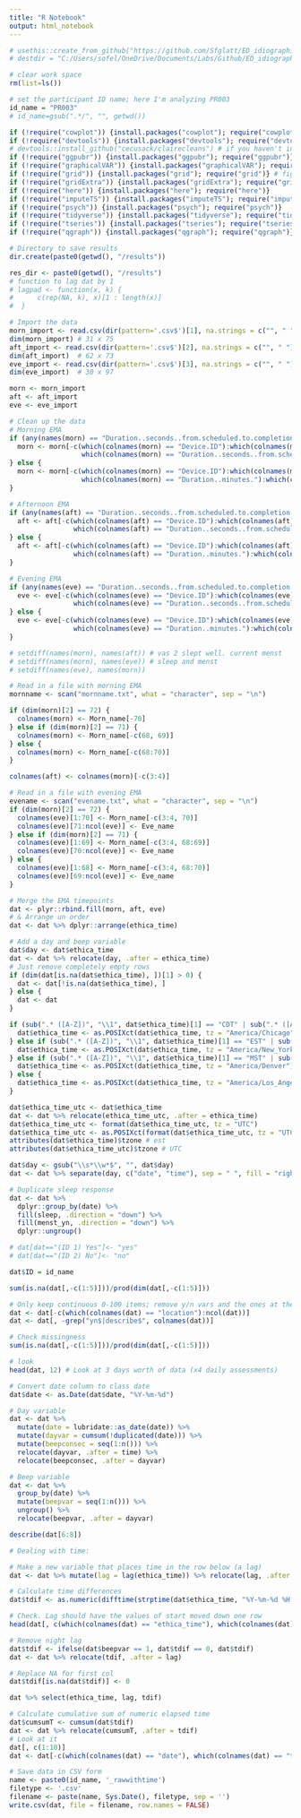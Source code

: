 ```yaml
---
title: "R Notebook"
output: html_notebook
---
```


```r
# usethis::create_from_github("https://github.com/Sfglatt/ED_idiographic_networks.git",
# destdir = "C:/Users/sofel/OneDrive/Documents/Labs/Github/ED_idiographic_net")
```

```r
# clear work space
rm(list=ls())

# set the participant ID name; here I'm analyzing PR003
id_name = "PR003" 
# id_name=gsub(".*/", "", getwd()) 

if (!require("cowplot")) {install.packages("cowplot"); require("cowplot")} 
if (!require("devtools")) {install.packages("devtools"); require("devtools")} 
# devtools::install_github("cecusack/clairecleans") # if you haven't installed this package, uncomment
if (!require("ggpubr")) {install.packages("ggpubr"); require("ggpubr")} #
if (!require("graphicalVAR")) {install.packages("graphicalVAR"); require("graphicalVAR")} s
if (!require("grid")) {install.packages("grid"); require("grid")} # figs
if (!require("gridExtra")) {install.packages("gridExtra"); require("gridExtra")} 
if (!require("here")) {install.packages("here"); require("here")}
if (!require("imputeTS")) {install.packages("imputeTS"); require("imputeTS")} 
if (!require("psych")) {install.packages("psych"); require("psych")} 
if (!require("tidyverse")) {install.packages("tidyverse"); require("tidyverse")} 
if (!require("tseries")) {install.packages("tseries"); require("tseries")} 
if (!require("qgraph")) {install.packages("qgraph"); require("qgraph")}
```

```r
# Directory to save results
dir.create(paste0(getwd(), "/results")) 

res_dir <- paste0(getwd(), "/results")
# function to lag dat by 1
# lagpad <- function(x, k) {
#      c(rep(NA, k), x)[1 : length(x)] 
#  }

# Import the data
morn_import <- read.csv(dir(pattern='.csv$')[1], na.strings = c("", " "))
dim(morn_import) # 31 x 75
aft_import <- read.csv(dir(pattern='.csv$')[2], na.strings = c("", " "))
dim(aft_import)  # 62 x 73
eve_import <- read.csv(dir(pattern='.csv$')[3], na.strings = c("", " "))
dim(eve_import)  # 30 x 97

morn <- morn_import
aft <- aft_import
eve <- eve_import

# Clean up the data
# Morning EMA
if (any(names(morn) == "Duration..seconds..from.scheduled.to.completion.time")) {
  morn <- morn[-c(which(colnames(morn) == "Device.ID"):which(colnames(morn) == "Issued.Time"),
                  which(colnames(morn) == "Duration..seconds..from.scheduled.to.completion.time"):which(colnames(morn) == "Location"))]
} else {
  morn <- morn[-c(which(colnames(morn) == "Device.ID"):which(colnames(morn) == "Issued.Time"),
                  which(colnames(morn) == "Duration..minutes."):which(colnames(morn) == "Location"))]
}

# Afternoon EMA
if (any(names(aft) == "Duration..seconds..from.scheduled.to.completion.time")) {
  aft <- aft[-c(which(colnames(aft) == "Device.ID"):which(colnames(aft) == "Issued.Time"),
                which(colnames(aft) == "Duration..seconds..from.scheduled.to.completion.time"):which(colnames(aft) == "Location"))]
} else {
  aft <- aft[-c(which(colnames(aft) == "Device.ID"):which(colnames(aft) == "Issued.Time"),
                which(colnames(aft) == "Duration..minutes."):which(colnames(aft) == "Location"))]
}

# Evening EMA
if (any(names(eve) == "Duration..seconds..from.scheduled.to.completion.time")) {
  eve <- eve[-c(which(colnames(eve) == "Device.ID"):which(colnames(eve) == "Issued.Time"),
                which(colnames(eve) == "Duration..seconds..from.scheduled.to.completion.time"):which(colnames(eve) == "Location"))]
} else {
  eve <- eve[-c(which(colnames(eve) == "Device.ID"):which(colnames(eve) == "Issued.Time"),
                which(colnames(eve) == "Duration..minutes."):which(colnames(eve) == "Location"))]
}

# setdiff(names(morn), names(aft)) # vas 2 slept well. current menst
# setdiff(names(morn), names(eve)) # sleep and menst
# setdiff(names(eve), names(morn))

# Read in a file with morning EMA
mornname <- scan("mornname.txt", what = "character", sep = "\n")

if (dim(morn)[2] == 72) {
  colnames(morn) <- Morn_name[-70]
} else if (dim(morn)[2] == 71) {
  colnames(morn) <- Morn_name[-c(68, 69)]
} else {
  colnames(morn) <- Morn_name[-c(68:70)]
}

colnames(aft) <- colnames(morn)[-c(3:4)]

# Read in a file with evening EMA
evename <- scan("evename.txt", what = "character", sep = "\n")
if (dim(morn)[2] == 72) {
  colnames(eve)[1:70] <- Morn_name[-c(3:4, 70)]
  colnames(eve)[71:ncol(eve)] <- Eve_name
} else if (dim(morn)[2] == 71) {
  colnames(eve)[1:69] <- Morn_name[-c(3:4, 68:69)]
  colnames(eve)[70:ncol(eve)] <- Eve_name
} else {
  colnames(eve)[1:68] <- Morn_name[-c(3:4, 68:70)]
  colnames(eve)[69:ncol(eve)] <- Eve_name
}

# Merge the EMA timepoints
dat <- plyr::rbind.fill(morn, aft, eve)
# & Arrange un order
dat <- dat %>% dplyr::arrange(ethica_time)

# Add a day and beep variable
dat$day <- dat$ethica_time
dat <- dat %>% relocate(day, .after = ethica_time)
# Just remove completely empty rows
if (dim(dat[is.na(dat$ethica_time), ])[1] > 0) {
  dat <- dat[!is.na(dat$ethica_time), ]
} else {
  dat <- dat
}

if (sub(".* ([A-Z])", "\\1", dat$ethica_time)[1] == "CDT" | sub(".* ([A-Z])", "\\1", dat$ethica_time)[1] == "CST") {
  dat$ethica_time <- as.POSIXct(dat$ethica_time, tz = "America/Chicago")
} else if (sub(".* ([A-Z])", "\\1", dat$ethica_time)[1] == "EST" | sub(".* ([A-Z])", "\\1", dat$ethica_time)[1] == "EDT") {
  dat$ethica_time <- as.POSIXct(dat$ethica_time, tz = "America/New_York")
} else if (sub(".* ([A-Z])", "\\1", dat$ethica_time)[1] == "MST" | sub(".* ([A-Z])", "\\1", dat$ethica_time)[1] == "MDT") {
  dat$ethica_time <- as.POSIXct(dat$ethica_time, tz = "America/Denver")
} else {
  dat$ethica_time <- as.POSIXct(dat$ethica_time, tz = "America/Los_Angeles")
}

dat$ethica_time_utc <- dat$ethica_time
dat <- dat %>% relocate(ethica_time_utc, .after = ethica_time)
dat$ethica_time_utc <- format(dat$ethica_time_utc, tz = "UTC")
dat$ethica_time_utc <- as.POSIXct(format(dat$ethica_time_utc, tz = "UTC"), tz = "UTC")
attributes(dat$ethica_time)$tzone # est
attributes(dat$ethica_time_utc)$tzone # UTC

dat$day <- gsub("\\s*\\w*$", "", dat$day)
dat <- dat %>% separate(day, c("date", "time"), sep = " ", fill = "right")

# Duplicate sleep response 
dat <- dat %>%
  dplyr::group_by(date) %>%
  fill(sleep, .direction = "down") %>%
  fill(menst_yn, .direction = "down") %>% 
  dplyr::ungroup()

# dat[dat=="(ID 1) Yes"]<- "yes"
# dat[dat=="(ID 2) No"]<- "no"

dat$ID = id_name

sum(is.na(dat[,-c(1:5)]))/prod(dim(dat[,-c(1:5)])) 

# Only keep continuous 0-100 items; remove y/n vars and the ones at the end of the day
dat <- dat[-c(which(colnames(dat) == "location"):ncol(dat))]
dat <- dat[, -grep("yn$|describe$", colnames(dat))] 

# Check missingness
sum(is.na(dat[,-c(1:5)]))/prod(dim(dat[,-c(1:5)])) 

# look
head(dat, 12) # Look at 3 days worth of data (x4 daily assessments)
```

```r
# Convert date column to class date
dat$date <- as.Date(dat$date, "%Y-%m-%d")

# Day variable
dat <- dat %>% 
  mutate(date = lubridate::as_date(date)) %>% 
  mutate(dayvar = cumsum(!duplicated(date))) %>% 
  mutate(beepconsec = seq(1:n())) %>% 
  relocate(dayvar, .after = time) %>% 
  relocate(beepconsec, .after = dayvar)

# Beep variable
dat <- dat %>% 
  group_by(date) %>%
  mutate(beepvar = seq(1:n())) %>% 
  ungroup() %>% 
  relocate(beepvar, .after = dayvar)

describe(dat[6:8]) 
```

```r
# Dealing with time:

# Make a new variable that places time in the row below (a lag)
dat <- dat %>% mutate(lag = lag(ethica_time)) %>% relocate(lag, .after = ethica_time)

# Calculate time differences
dat$tdif <- as.numeric(difftime(strptime(dat$ethica_time, "%Y-%m-%d %H:%M:%S"), strptime(dat$lag, "%Y-%m-%d %H:%M:%S"))) # subtracting time from time lag

# Check. Lag should have the values of start moved down one row
head(dat[, c(which(colnames(dat) == "ethica_time"), which(colnames(dat) == "lag"), which(colnames(dat) == "tdif"))]) 

# Remove night lag
dat$tdif <- ifelse(dat$beepvar == 1, dat$tdif == 0, dat$tdif)
dat <- dat %>% relocate(tdif, .after = lag)

# Replace NA for first col
dat$tdif[is.na(dat$tdif)] <- 0

dat %>% select(ethica_time, lag, tdif)

# Calculate cumulative sum of numeric elapsed time 
dat$cumsumT <- cumsum(dat$tdif)
dat <- dat %>% relocate(cumsumT, .after = tdif)
# Look at it
dat[, c(1:10)]
dat <- dat[-c(which(colnames(dat) == "date"), which(colnames(dat) == "time"))]

# Save data in CSV form
name <- paste0(id_name, '_rawwithtime')
filetype <- '.csv'
filename <- paste(name, Sys.Date(), filetype, sep = '')
write.csv(dat, file = filename, row.names = FALSE)
```

